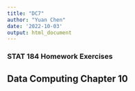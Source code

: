 ```yaml
---
title: "DC7"
author: "Yuan Chen"
date: '2022-10-03'
output: html_document
---
```


### STAT 184 Homework Exercises

##  Data Computing Chapter 10